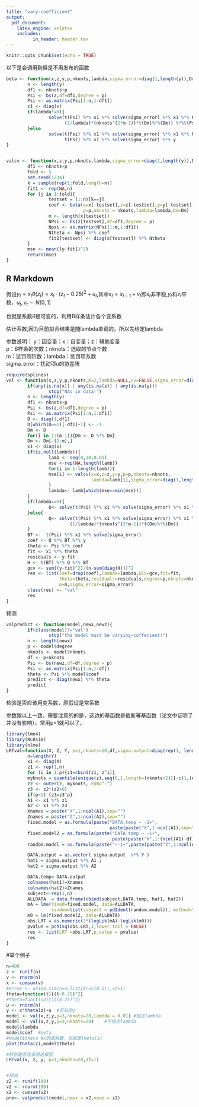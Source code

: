 ```yaml
---
title: "vary-coefficient"
output: 
  pdf_document: 
    latex_engine: xelatex
    includes:
          in_header: header.tex
---
```


```r
knitr::opts_chunk$set(echo = TRUE)
```

以下是会调用到但是不用发布的函数
```r
beta <- function(x,z,y,p,nknots,lambda,sigma_error=diag(1,length(y)),Dm){
        n <- length(y)
        df1 <- nknots+p
        Psi <- bs(z,df=df1,degree = p)
        Psi <- as.matrix(Psi[1:n,1:df1])
        x1 <- diag(x)
        if(lambda!=0){
                solve(t(Psi) %*% x1 %*% solve(sigma_error) %*% x1 %*% Psi +
                      (1/lambda)*(nknots^(2*m-1))*t(Dm)%*%(Dm)) %*%t(Psi) %*% x1 %*% solve(sigma_error) %*% y
        }else
                solve(t(Psi) %*% x1 %*% solve(sigma_error) %*% x1 %*% Psi) %*%
                      t(Psi) %*% x1 %*% solve(sigma_error) %*% y
}


valcv <- function(x,z,y,p,nknots,lambda,sigma_error=diag(1,length(y)),Dm){
        df1 <- nknots+p
        fold <- 5
        set.seed(1234)
        k = sample(rep(1:fold,length=n))
        fit1 <- rep(NA,n)
        for (j in 1:fold){
                testset = (1:n)[k==j]
                coef <- beta(x=x[-testset],z=z[-testset],y=y[-testset],
                             p=p,nknots = nknots,lambda=lambda,Dm=Dm)
                m <- length(x[testset])
                NPsi <- bs(z[testset],df=df1,degree = p)
                Npsi <- as.matrix(NPsi[1:m,1:df1])
                Ntheta <- Npsi %*% coef
                fit1[testset] <- diag(x[testset]) %*% Ntheta
        }
        mse <- mean((y-fit1)^2)
        return(mse)
}

```



## R Markdown
假设$y_t=x_t \theta(z_t)= x_t \cdot (z_t-0.25)^2+u_t$,其中$x_t=x_{t-1}+v_t$即$x_t$非平稳,$y_t$和$z_t$平稳，$u_t,v_t \sim N(0,1)$

也就是系数$\theta$是可变的，利用B样条估计各个变系数

估计系数,因为目前拟合结果是随lambda单调的，所以先给定lambda

参数说明：
y：因变量；x：自变量；z：辅助变量               
p：B样条的次数；nknots：选取的节点个数                    
m：惩罚项阶数；lambda：惩罚项系数                             
sigma_error：扰动项u的协差阵            
```r

require(splines)
val <- function(x,z,y,p,nknots,m=2,lambda=NULL,cv=FALSE,sigma_error=diag(1,length(y))){
        if(any(is.na(x)) | any(is.na(z)) | any(is.na(y)))
                stop("NAs in data!")
        n <- length(y)
        df1 <- nknots+p
        Psi <- bs(z,df=df1,degree = p)
        Psi <- as.matrix(Psi[1:n,1:df1])
        D <- diag(1,df1)
        D[which(D==1)[-df1]+1] <- -1
        Dm <- D
        for(i in 1:(m-1)){Dm <- D %*% Dm}
        Dm <- Dm[-(1:m),]
        x1 <- diag(x)
        if(is.null(lambda)){
                lamb <- seq(0,10,0.01)
                mse <-rep(NA,length(lamb))
                for(i in 1:length(lamb)){
                mse[i] <- valcv(x=x,z=z,y=y,p=p,nknots=nknots,
                                lambda=lamb[i],sigma_error=diag(1,length(y)),Dm=Dm)
                }
                lambda<- lamb[which(mse==min(mse))]
        }
        if(lambda==0){
                Q<- solve(t(Psi) %*% x1 %*% solve(sigma_error) %*% x1 %*% Psi)
        }else{
                Q<- solve(t(Psi) %*% x1 %*% solve(sigma_error) %*% x1 %*% Psi +
                        (1/lambda)*(nknots^(2*m-1))*t(Dm)%*%(Dm))
        }
        BT <-  t(Psi) %*% x1 %*% solve(sigma_error)
        coef <- Q %*% BT %*% y
        theta <- Psi %*% coef
        fit <- x1 %*% theta
        residuals <- y-fit
        H <- t(BT) %*% Q %*% BT
        gcv <- sum((y-fit)^2)/(n-sum(diag(H)))^2
        res <- list(coef=drop(coef),lambda=lambda,GCV=gcv,fit=fit,
                    theta=theta,residuals=residuals,degree=p,nknots=nknots,
                    m=m,sigma_error=sigma_error)
        class(res) <- "val"
        res
}


```

预测
```r
valpredict <- function(model,newx,newz){
        if(class(model)!="val")
                stop("the model must be varying-coffecient!")
        n <- length(newx)
        p <- model$degree
        nknots <- model$nknots
        df <- p+nknots
        Psi <- bs(newz,df=df,degree = p)
        Psi <- as.matrix(Psi[1:n,1:df])
        theta <- Psi %*% model$coef
        predict <- diag(newx) %*% theta
        predict
}
```




检验是否应该用变系数，原假设是常系数

参数跟以上一致，需要注意的的是，这边的基函数是截断幂基函数（论文中证明了并没有影响），常用p=1就可以了。
```r
library(lme4)
library(RLRsim)
library(nlme)
LRTval=function(X, Z, Y, p=1,nknots=10,df,sigma.output=diag(rep(1, length(Y)))){
        n=length(Y)
        x1 <- diag(X)
        z1 <- rep(1,n)
        for (i in 1:p){z1=cbind(z1, z^i)}
        myknots = quantile(unique(z),seq(0,1,length=(nknots+2))[-c(1,(nknots+2))])
        z2 <- outer(z, myknots, FUN="-")  
        z3 <- z2*(z2>0) 
        if(p>1) {z3=z3^p} 
        A1 <- x1 %*% z1
        A2 <- x1 %*% z3
        Xnames = paste("X",1:ncol(A1),sep="") 
        Znames = paste("Z",1:ncol(A2),sep="") 
        fixed.model = as.formula(paste("DATA.temp ~ -1+",
                                       paste(paste("X",1:ncol(A1),sep=""),collapse="+"))) 
        fixed.model2 = as.formula(paste("DATA.temp ~ -1+",
                                        paste(paste("X",1:(ncol(A1)-df),sep=""),collapse="+")))
        random.model = as.formula(paste("~-1+",paste(paste("Z",1:ncol(A2),sep=""),collapse="+")))   

        DATA.output = as.vector( sigma.output  %*% Y )
        hat1 = sigma.output %*% A1 ; 
        hat2 = sigma.output %*% A2

        DATA.temp= DATA.output
        colnames(hat1)=Xnames
        colnames(hat2)=Znames
        subject<-rep(1,n)
        ALLDATA  = data.frame(cbind(subject,DATA.temp, hat1, hat2))
        mA = lme(fixed=fixed.model, data=ALLDATA, 
                 random=list(subject = pdIdent(random.model)), method="ML")
        m0 = lm(fixed.model2, data=ALLDATA)
        obs.LRT = as.numeric(2*(logLik(mA)-logLik(m0)))
        pvalue = pchisq(obs.LRT,1,lower.tail = FALSE)
        res <- list(LRT =obs.LRT,p.value = pvalue)
        res
}


```


#举个例子

```r
n=400
z <- runif(n)
v <- rnorm(n)
x <- cumsum(v)  
#error <- arima.sim(n=n,list(ar=c(0.5)),sd=1)
theta=function(t){(t-0.25)^2}
#theta=function(t){(0.25)^2}
u <- rnorm(n)
y <- x*theta(z)+u  #实际的y
model <- val(x,z,y,p=3,nknots=20,lambda = 0.01) #指定lambda
model <- val(x,z,y,p=3,nknots=20)    #不指定lambda
model$lambda
model$coef  #beta
#model$theta #x的变系数，也就是theta(z)
plot(theta(z),model$theta)

#检验是否应该用这模型
LRTval(x, z, y, p=1,nknots=20,df=1)


#预测
z2 <- runif(100)
v2 <- rnorm(100)
x2 <- cumsum(v2)
pre<- valpredict(model,newx = x2,newz = z2)
```

